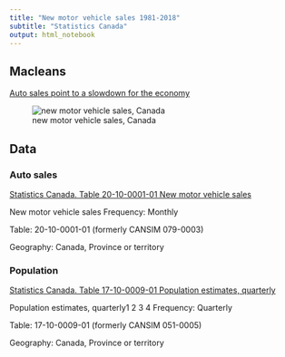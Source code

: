 ```yaml
---
title: "New motor vehicle sales 1981-2018"
subtitle: "Statistics Canada"
output: html_notebook
---
```


## Macleans

[Auto sales point to a slowdown for the economy](https://www.macleans.ca/economy/economicanalysis/the-most-important-charts-to-watch-in-2019/)



![new motor vehicle sales, Canada](David-Doyle-car-sales.png)


## Data

### Auto sales

[Statistics Canada.  Table  20-10-0001-01   New motor vehicle sales](https://www150.statcan.gc.ca/t1/tbl1/en/tv.action?pid=2010000101)

New motor vehicle sales 
Frequency: Monthly

Table: 20-10-0001-01 (formerly CANSIM 079-0003)

Geography: Canada, Province or territory



### Population


[Statistics Canada.  Table  17-10-0009-01   Population estimates, quarterly](https://www150.statcan.gc.ca/t1/tbl1/en/tv.action?pid=1710000901)

Population estimates, quarterly1 2 3 4
Frequency: Quarterly

Table: 17-10-0009-01 (formerly CANSIM 051-0005)

Geography: Canada, Province or territory

